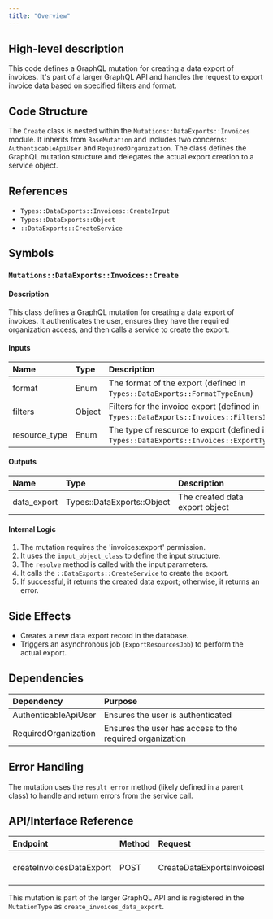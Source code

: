 ```yaml
---
title: "Overview"
---
```


## High-level description
This code defines a GraphQL mutation for creating a data export of invoices. It's part of a larger GraphQL API and handles the request to export invoice data based on specified filters and format.

## Code Structure
The `Create` class is nested within the `Mutations::DataExports::Invoices` module. It inherits from `BaseMutation` and includes two concerns: `AuthenticableApiUser` and `RequiredOrganization`. The class defines the GraphQL mutation structure and delegates the actual export creation to a service object.

## References
- `Types::DataExports::Invoices::CreateInput`
- `Types::DataExports::Object`
- `::DataExports::CreateService`

## Symbols

### `Mutations::DataExports::Invoices::Create`
#### Description
This class defines a GraphQL mutation for creating a data export of invoices. It authenticates the user, ensures they have the required organization access, and then calls a service to create the export.

#### Inputs
| Name | Type | Description |
|:-----|:-----|:------------|
| format | Enum | The format of the export (defined in `Types::DataExports::FormatTypeEnum`) |
| filters | Object | Filters for the invoice export (defined in `Types::DataExports::Invoices::FiltersInput`) |
| resource_type | Enum | The type of resource to export (defined in `Types::DataExports::Invoices::ExportTypeEnum`) |

#### Outputs
| Name | Type | Description |
|:-----|:-----|:------------|
| data_export | Types::DataExports::Object | The created data export object |

#### Internal Logic
1. The mutation requires the 'invoices:export' permission.
2. It uses the `input_object_class` to define the input structure.
3. The `resolve` method is called with the input parameters.
4. It calls the `::DataExports::CreateService` to create the export.
5. If successful, it returns the created data export; otherwise, it returns an error.

## Side Effects
- Creates a new data export record in the database.
- Triggers an asynchronous job (`ExportResourcesJob`) to perform the actual export.

## Dependencies
| Dependency | Purpose |
|:-----------|:--------|
| AuthenticableApiUser | Ensures the user is authenticated |
| RequiredOrganization | Ensures the user has access to the required organization |

## Error Handling
The mutation uses the `result_error` method (likely defined in a parent class) to handle and return errors from the service call.

## API/Interface Reference
| Endpoint | Method | Request | Response | Description |
|:---------|:-------|:--------|:---------|:------------|
| createInvoicesDataExport | POST | CreateDataExportsInvoicesInput | DataExport | Creates a new invoice data export |

This mutation is part of the larger GraphQL API and is registered in the `MutationType` as `create_invoices_data_export`.